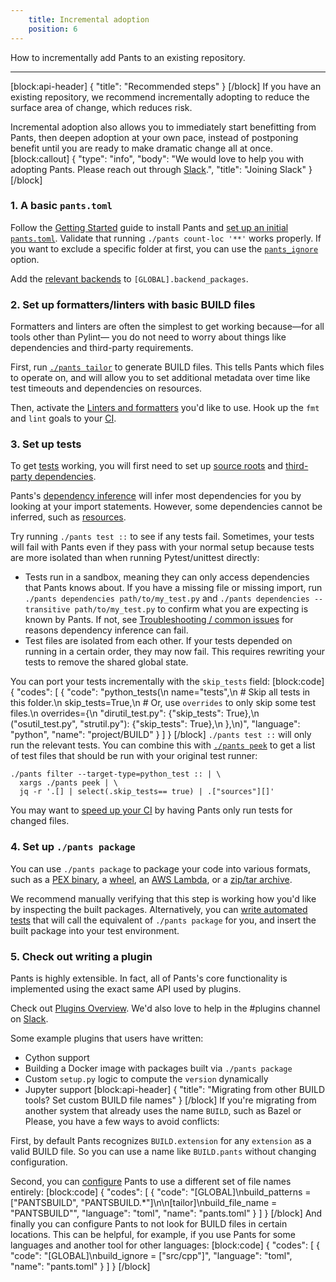 ```yaml
---
    title: Incremental adoption
    position: 6
---
```


How to incrementally add Pants to an existing repository.

---

[block:api-header]
{
  "title": "Recommended steps"
}
[/block]
If you have an existing repository, we recommend incrementally adopting to reduce the surface area of change, which reduces risk.

Incremental adoption also allows you to immediately start benefitting from Pants, then deepen adoption at your own pace, instead of postponing benefit until you are ready to make dramatic change all at once.
[block:callout]
{
  "type": "info",
  "body": "We would love to help you with adopting Pants. Please reach out through [Slack](doc:getting-help).",
  "title": "Joining Slack"
}
[/block]
### 1. A basic `pants.toml`

Follow the [Getting Started](doc:getting-started) guide to install Pants and [set up an initial `pants.toml`](doc:initial-configuration). Validate that running `./pants count-loc '**'` works properly. If you want to exclude a specific folder at first, you can use the [`pants_ignore`](https://www.pantsbuild.org/docs/reference-global#section-pants-ignore) option.

Add the [relevant backends](doc:enabling-backends) to `[GLOBAL].backend_packages`.

### 2. Set up formatters/linters with basic BUILD files

Formatters and linters are often the simplest to get working because—for all tools other than Pylint— you do not need to worry about things like dependencies and third-party requirements.

First, run [`./pants tailor`](doc:create-initial-build-files) to generate BUILD files. This tells Pants which files to operate on, and will allow you to set additional metadata over time like test timeouts and dependencies on resources.

Then, activate the [Linters and formatters](doc:python-linters-and-formatters) you'd like to use. Hook up the `fmt` and `lint` goals to your [CI](doc:using-pants-in-ci).

### 3. Set up tests

To get [tests](doc:python-test-goal) working, you will first need to set up [source roots](doc:source-roots) and [third-party dependencies](doc:python-third-party-dependencies).

Pants's [dependency inference](doc:targets) will infer most dependencies for you by looking at your import statements. However, some dependencies cannot be inferred, such as [resources](doc:assets).

Try running `./pants test ::` to see if any tests fail. Sometimes, your tests will fail with Pants even if they pass with your normal setup because tests are more isolated than when running Pytest/unittest directly:

* Tests run in a sandbox, meaning they can only access dependencies that Pants knows about. If you have a missing file or missing import, run `./pants dependencies path/to/my_test.py` and `./pants dependencies --transitive path/to/my_test.py` to confirm what you are expecting is known by Pants. If not, see [Troubleshooting / common issues](doc:troubleshooting) for reasons dependency inference can fail.
* Test files are isolated from each other. If your tests depended on running in a certain order, they may now fail. This requires rewriting your tests to remove the shared global state.

You can port your tests incrementally with the `skip_tests` field:
[block:code]
{
  "codes": [
    {
      "code": "python_tests(\n    name=\"tests\",\n    # Skip all tests in this folder.\n    skip_tests=True,\n    # Or, use `overrides` to only skip some test files.\n    overrides={\n        \"dirutil_test.py\": {\"skip_tests\": True},\n        (\"osutil_test.py\", \"strutil.py\"): {\"skip_tests\": True},\n    },\n)",
      "language": "python",
      "name": "project/BUILD"
    }
  ]
}
[/block]
`./pants test ::` will only run the relevant tests. You can combine this with [`./pants peek`](doc:project-introspection) to get a list of test files that should be run with your original test runner:

```
./pants filter --target-type=python_test :: | \
  xargs ./pants peek | \
  jq -r '.[] | select(.skip_tests== true) | .["sources"][]'
```

You may want to [speed up your CI](doc:using-pants-in-ci) by having Pants only run tests for changed files.

### 4. Set up `./pants package`

You can use `./pants package` to package your code into various formats, such as a [PEX binary](doc:python-package-goal), a [wheel](doc:python-setup-py-goal), an [AWS Lambda](doc:awslambda-python), or a [zip/tar archive](doc:resources).

We recommend manually verifying that this step is working how you'd like by inspecting the built packages. Alternatively, you can [write automated tests](doc:python-test-goal) that will call the equivalent of `./pants package` for you, and insert the built package into your test environment.

### 5. Check out writing a plugin

Pants is highly extensible. In fact, all of Pants's core functionality is implemented using the exact same API used by plugins.

Check out [Plugins Overview](doc:plugins-overview). We'd also love to help in the #plugins channel on [Slack](doc:community).

Some example plugins that users have written:

* Cython support
* Building a Docker image with packages built via `./pants package`
* Custom `setup.py` logic to compute the `version` dynamically
* Jupyter support
[block:api-header]
{
  "title": "Migrating from other BUILD tools? Set custom BUILD file names"
}
[/block]
If you're migrating from another system that already uses the name `BUILD`, such as Bazel or Please, you have a few ways to avoid conflicts:

First, by default Pants recognizes `BUILD.extension` for any `extension` as a valid BUILD file. So you can use a name like `BUILD.pants` without changing configuration.

Second, you can [configure](doc:reference-global#section-build-patterns) Pants to use a different set of file names entirely:
[block:code]
{
  "codes": [
    {
      "code": "[GLOBAL]\nbuild_patterns = [\"PANTSBUILD\", \"PANTSBUILD.*\"]\n\n[tailor]\nbuild_file_name = \"PANTSBUILD\"",
      "language": "toml",
      "name": "pants.toml"
    }
  ]
}
[/block]
And finally you can configure Pants to not look for BUILD files in certain locations. This can be helpful, for example, if you use Pants for some languages and another tool for other languages:
[block:code]
{
  "codes": [
    {
      "code": "[GLOBAL]\nbuild_ignore = [\"src/cpp\"]",
      "language": "toml",
      "name": "pants.toml"
    }
  ]
}
[/block]